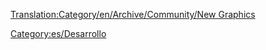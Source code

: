 [[Translation:Category/en/Archive/Community/New Graphics]]

{{en/Bilingual box| Es
| Lista de páginas relacionadas con el desarrollo de nuevos gráficos.
| ''The following is a list of pages relating to New Graphics development.''}}

[[Category:es/Desarrollo]]